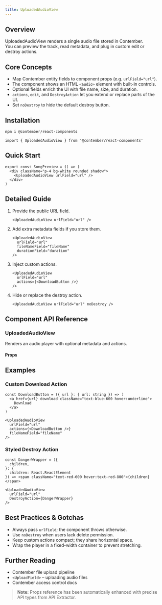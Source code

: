 ```yaml
---
title: UploadedAudioView
---
```


## Overview
UploadedAudioView renders a single audio file stored in Contember.  
You can preview the track, read metadata, and plug in custom edit or destroy actions.

## Core Concepts
* Map Contember entity fields to component props (e.g. `urlField="url"`).
* The component shows an HTML `<audio>` element with built-in controls.
* Optional fields enrich the UI with file name, size, and duration.
* `actions`, `edit`, and `DestroyAction` let you extend or replace parts of the UI.
* Set `noDestroy` to hide the default destroy button.

## Installation
```bash
npm i @contember/react-components
```

```tsx
import { UploadedAudioView } from '@contember/react-components'
```

## Quick Start
```tsx
export const SongPreview = () => (
  <div className="p-4 bg-white rounded shadow">
    <UploadedAudioView urlField="url" />
  </div>
)
```

## Detailed Guide
1. Provide the public URL field.  
   ```tsx
   <UploadedAudioView urlField="url" />
   ```
2. Add extra metadata fields if you store them.  
   ```tsx
   <UploadedAudioView
     urlField="url"
     fileNameField="fileName"
     durationField="duration"
   />
   ```
3. Inject custom actions.  
   ```tsx
   <UploadedAudioView
     urlField="url"
     actions={<DownloadButton />}
   />
   ```
4. Hide or replace the destroy action.  
   ```tsx
   <UploadedAudioView urlField="url" noDestroy />
   ```

## Component API Reference

### UploadedAudioView
Renders an audio player with optional metadata and actions.

#### Props
<!-- props -->

## Examples

### Custom Download Action
```tsx
const DownloadButton = ({ url }: { url: string }) => (
  <a href={url} download className="text-blue-600 hover:underline">
    Download
  </a>
)

<UploadedAudioView
  urlField="url"
  actions={<DownloadButton />}
  fileNameField="fileName"
/>
```

### Styled Destroy Action
```tsx
const DangerWrapper = ({
  children,
}: {
  children: React.ReactElement
}) => <span className="text-red-600 hover:text-red-800">{children}</span>

<UploadedAudioView
  urlField="url"
  DestroyAction={DangerWrapper}
/>
```

## Best Practices & Gotchas
* Always pass `urlField`; the component throws otherwise.
* Use `noDestroy` when users lack delete permission.
* Keep custom actions compact; they share horizontal space.
* Wrap the player in a fixed-width container to prevent stretching.

## Further Reading
* Contember file upload pipeline
* `<UploadField>` – uploading audio files
* Contember access control docs

<!-- End of Generated Documentation -->

> **Note:** Props reference has been automatically enhanced with precise API types from API Extractor.
